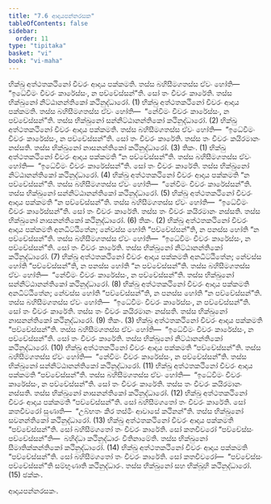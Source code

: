 ```yaml
---
title: "7.6 ආදායපන්නරසක"
tableOfContents: false
sidebar:
  order: 11
type: "tipitaka"
basket: "vi"
book: "vi-maha"
---
```



<DynamicBreadcrumb />

<Division number="315" book="vi-maha">

<Paragraph number="1427" book="vi-maha">
භික්ඛු අත්ථතකථිනෝ චීවරං ආදාය පක්කමති. තස්ස බහිසීමගතස්ස ඒවං හෝති—  “ඉධේවිමං චීවරං කාරේස්සං, න පච්චේස්සන්”ති. සෝ තං චීවරං කාරේති. තස්ස භික්ඛුනෝ නිට්ඨානන්තිකෝ කථිනුද්ධාරෝ. (1)
</Paragraph>

<Paragraph number="1428" book="vi-maha">
භික්ඛු අත්ථතකථිනෝ චීවරං ආදාය පක්කමති. තස්ස බහිසීමගතස්ස ඒවං හෝති—  “නේවිමං චීවරං කාරේස්සං, න පච්චේස්සන්”ති. තස්ස භික්ඛුනෝ සන්නිට්ඨානන්තිකෝ කථිනුද්ධාරෝ. (2)
</Paragraph>

<Paragraph number="1429" book="vi-maha">
භික්ඛු අත්ථතකථිනෝ චීවරං ආදාය පක්කමති. තස්ස බහිසීමගතස්ස ඒවං හෝති—  “ඉධේවිමං චීවරං කාරේස්සං, න පච්චේස්සන්”ති. සෝ තං චීවරං කාරේති. තස්ස තං චීවරං කයිරමානං නස්සති. තස්ස භික්ඛුනෝ නාසනන්තිකෝ කථිනුද්ධාරෝ. (3)

</Paragraph>
</Division>

<Paragraph number="1430" type="center" book="vi-maha">
තිකං. (1)


</Paragraph>

<Paragraph number="1431" book="vi-maha">
භික්ඛු අත්ථතකථිනෝ චීවරං ආදාය පක්කමති “න පච්චේස්සන්”ති. තස්ස බහිසීමගතස්ස ඒවං හෝති—  “ඉධේවිමං චීවරං කාරේස්සන්”ති. සෝ තං චීවරං කාරේති. තස්ස භික්ඛුනෝ නිට්ඨානන්තිකෝ කථිනුද්ධාරෝ. (4)
</Paragraph>

<Paragraph number="1432" book="vi-maha">
භික්ඛු අත්ථතකථිනෝ චීවරං ආදාය පක්කමති “න පච්චේස්සන්”ති. තස්ස බහිසීමගතස්ස ඒවං හෝති—  “නේවිමං චීවරං කාරේස්සන්”ති. තස්ස භික්ඛුනෝ සන්නිට්ඨානන්තිකෝ කථිනුද්ධාරෝ. (5)
</Paragraph>

<Paragraph number="1433" book="vi-maha">
භික්ඛු අත්ථතකථිනෝ චීවරං ආදාය පක්කමති “න පච්චේස්සන්”ති. තස්ස බහිසීමගතස්ස ඒවං හෝති—  “ඉධේවිමං චීවරං කාරේස්සන්”ති. සෝ තං චීවරං කාරේති. තස්ස තං චීවරං කයිරමානං නස්සති. තස්ස භික්ඛුනෝ නාසනන්තිකෝ කථිනුද්ධාරෝ. (6)

</Paragraph>

<Paragraph number="1434" type="center" book="vi-maha">
තිකං. (2)


</Paragraph>

<Paragraph number="1435" book="vi-maha">
භික්ඛු අත්ථතකථිනෝ චීවරං ආදාය පක්කමති අනධිට්ඨිතේන; නේවස්ස හෝති “පච්චේස්සන්”ති, න පනස්ස හෝති “න පච්චේස්සන්”ති. තස්ස බහිසීමගතස්ස ඒවං හෝති—  “ඉධේවිමං චීවරං කාරේස්සං, න පච්චේස්සන්”ති. සෝ තං චීවරං කාරේති. තස්ස භික්ඛුනෝ නිට්ඨානන්තිකෝ කථිනුද්ධාරෝ. (7)
</Paragraph>

<Paragraph number="1436" book="vi-maha">
භික්ඛු අත්ථතකථිනෝ චීවරං ආදාය පක්කමති අනධිට්ඨිතේන; නේවස්ස හෝති “පච්චේස්සන්”ති, න පනස්ස හෝති “න පච්චේස්සන්”ති. තස්ස බහිසීමගතස්ස ඒවං හෝති—  “නේවිමං චීවරං කාරේස්සං, න පච්චේස්සන්”ති. තස්ස භික්ඛුනෝ සන්නිට්ඨානන්තිකෝ කථිනුද්ධාරෝ. (8)
</Paragraph>

<Paragraph number="1437" book="vi-maha">
භික්ඛු අත්ථතකථිනෝ චීවරං ආදාය පක්කමති අනධිට්ඨිතේන; නේවස්ස හෝති “පච්චේස්සන්”ති, න පනස්ස හෝති “න පච්චේස්සන්”ති. තස්ස බහිසීමගතස්ස ඒවං හෝති—  “ඉධේවිමං චීවරං කාරේස්සං, න පච්චේස්සන්”ති. සෝ තං චීවරං කාරේති. තස්ස තං චීවරං කයිරමානං නස්සති. තස්ස භික්ඛුනෝ නාසනන්තිකෝ කථිනුද්ධාරෝ. (9)

</Paragraph>

<Paragraph number="1438" type="center" book="vi-maha">
තිකං. (3)


</Paragraph>

<Paragraph number="1439" book="vi-maha">
භික්ඛු අත්ථතකථිනෝ චීවරං ආදාය පක්කමති “පච්චේස්සන්”ති. තස්ස බහිසීමගතස්ස ඒවං හෝති—  “ඉධේවිමං චීවරං කාරේස්සං, න පච්චේස්සන්”ති. සෝ තං චීවරං කාරේති. තස්ස භික්ඛුනෝ නිට්ඨානන්තිකෝ කථිනුද්ධාරෝ. (10)
</Paragraph>

<Paragraph number="1440" book="vi-maha">
භික්ඛු අත්ථතකථිනෝ චීවරං ආදාය පක්කමති “පච්චේස්සන්”ති. තස්ස බහිසීමගතස්ස ඒවං හෝති—  “නේවිමං චීවරං කාරේස්සං, න පච්චේස්සන්”ති. තස්ස භික්ඛුනෝ සන්නිට්ඨානන්තිකෝ කථිනුද්ධාරෝ. (11)
</Paragraph>

<Paragraph number="1441" book="vi-maha">
භික්ඛු අත්ථතකථිනෝ චීවරං ආදාය පක්කමති “පච්චේස්සන්”ති. තස්ස බහිසීමගතස්ස ඒවං හෝති—  “ඉධේවිමං චීවරං කාරේස්සං, න පච්චේස්සන්”ති. සෝ තං චීවරං කාරේති. තස්ස තං චීවරං කයිරමානං නස්සති. තස්ස භික්ඛුනෝ නාසනන්තිකෝ කථිනුද්ධාරෝ. (12)
</Paragraph>

<Paragraph number="1442" book="vi-maha">
භික්ඛු අත්ථතකථිනෝ චීවරං ආදාය පක්කමති “පච්චේස්සන්”ති. සෝ බහිසීමගතෝ තං චීවරං කාරේති. සෝ කතචීවරෝ සුණාති—  “උබ්භතං කිර තස්මිං ආවාසේ කථිනන්”ති. තස්ස භික්ඛුනෝ සවනන්තිකෝ කථිනුද්ධාරෝ. (13)
</Paragraph>

<Paragraph number="1443" book="vi-maha">
භික්ඛු අත්ථතකථිනෝ චීවරං ආදාය පක්කමති “පච්චේස්සන්”ති. සෝ බහිසීමගතෝ තං චීවරං කාරේති. සෝ කතචීවරෝ “පච්චේස්සං පච්චේස්සන්”ති—  බහිද්ධා කථිනුද්ධාරං වීතිනාමේති. තස්ස භික්ඛුනෝ සීමාතික්කන්තිකෝ කථිනුද්ධාරෝ. (14)
</Paragraph>

<Paragraph number="1444" book="vi-maha">
භික්ඛු අත්ථතකථිනෝ චීවරං ආදාය පක්කමති “පච්චේස්සන්”ති. සෝ බහිසීමගතෝ තං චීවරං කාරේති. සෝ කතචීවරෝ—  “පච්චේස්සං පච්චේස්සන්”ති සම්භුණාති කථිනුද්ධාරං. තස්ස භික්ඛුනෝ සහ භික්ඛූහි කථිනුද්ධාරෝ. (15)

</Paragraph>

<Paragraph number="1445" type="center" book="vi-maha">
ඡක්කං.

  
ආදායපන්නරසකං.
</Paragraph>